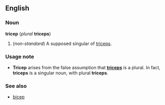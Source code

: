 ==English==
===Noun===
'''tricep''' (''plural'' '''triceps''')

#(''non-standard'') A supposed singular of [[triceps]].

===Usage note===
*'''Tricep''' arises from the false assumption that '''[[triceps]]''' is a plural.  In fact, '''triceps''' is a singular noun, with plural '''triceps'''.

===See also===
*[[bicep]]